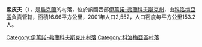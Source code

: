 <!-- 檔案不存在 [[Image:Сопів_-_1.JPG|right]] -->

'''索皮夫'''（{{lang-uk|Сопів}}），是[[烏克蘭|烏克蘭]]的村落，位於該國西部[[伊萬諾-弗蘭科夫斯克州|伊萬諾-弗蘭科夫斯克州]]，由[[科洛梅亞區|科洛梅亞區]]負責管轄，面積16.66平方公里，2001年人口2,552，人口密度每平方公里153.2人。

{{coord|48|31|8|N|24|58|33|E|scale:30000|display=title}}

{{DEFAULTSORT:Сопів}}
[[Category:伊萬諾-弗蘭科夫斯克州村落|Category:伊萬諾-弗蘭科夫斯克州村落]]
[[Category:科洛梅亞區村落|Category:科洛梅亞區村落]]


{{IvanoFrankivsk-geo-stub}}